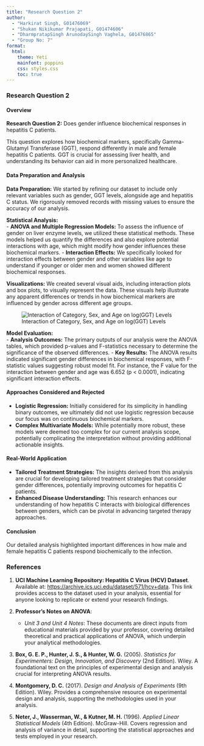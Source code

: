 ```yaml
---
title: "Research Question 2"
author: 
  - "Harkirat Singh, G01476069"
  - "Shukan Nikikumar Prajapati, G01474606"
  - "DharmpratapSingh ArunodaySingh Vaghela, G01476865"
  - "Group No: 7"
format: 
  html:
    theme: Yeti
    mainfont: poppins
    css: styles.css
    toc: true
---
```


### Research Question 2

#### Overview

**Research Question 2:** Does gender influence biochemical responses in hepatitis C patients.

This question explores how biochemical markers, specifically Gamma-Glutamyl Transferase (GGT), respond differently in male and female hepatitis C patients. GGT is crucial for assessing liver health, and understanding its behavior can aid in more personalized healthcare.

#### Data Preparation and Analysis

**Data Preparation:** We started by refining our dataset to include only relevant variables such as gender, GGT levels, alongside age and hepatitis C status. We rigorously removed records with missing values to ensure the accuracy of our analysis.

**Statistical Analysis:**\
- **ANOVA and Multiple Regression Models:** To assess the influence of gender on liver enzyme levels, we utilized these statistical methods. These models helped us quantify the differences and also explore potential interactions with age, which might modify how gender influences these biochemical markers. - **Interaction Effects:** We specifically looked for interaction effects between gender and other variables like age to understand if younger or older men and women showed different biochemical responses.

**Visualizations:** We created several visual aids, including interaction plots and box plots, to visually represent the data. These visuals help illustrate any apparent differences or trends in how biochemical markers are influenced by gender across different age groups.

![Interaction of Category, Sex, and Age on log(GGT) Levels](RQ2-1.png)

**Model Evaluation:**\
- **Analysis Outcomes:** The primary outputs of our analysis were the ANOVA tables, which provided p-values and F-statistics necessary to determine the significance of the observed differences. - **Key Results:** The ANOVA results indicated significant gender differences in biochemical responses, with F-statistic values suggesting robust model fit. For instance, the F value for the interaction between gender and age was 6.652 (p \< 0.0001), indicating significant interaction effects.

#### Approaches Considered and Rejected

-   **Logistic Regression:** Initially considered for its simplicity in handling binary outcomes, we ultimately did not use logistic regression because our focus was on continuous biochemical markers.
-   **Complex Multivariate Models:** While potentially more robust, these models were deemed too complex for our current analysis scope, potentially complicating the interpretation without providing additional actionable insights.

#### Real-World Application

-   **Tailored Treatment Strategies:** The insights derived from this analysis are crucial for developing tailored treatment strategies that consider gender differences, potentially improving outcomes for hepatitis C patients.
-   **Enhanced Disease Understanding:** This research enhances our understanding of how hepatitis C interacts with biological differences between genders, which can be pivotal in advancing targeted therapy approaches.

#### Conclusion

Our detailed analysis highlighted important differences in how male and female hepatitis C patients respond biochemically to the infection. 



### References

1. **UCI Machine Learning Repository: Hepatitis C Virus (HCV) Dataset**. Available at: [https://archive.ics.uci.edu/dataset/571/hcv+data](https://archive.ics.uci.edu/dataset/571/hcv+data). This link provides access to the dataset used in your analysis, essential for anyone looking to replicate or extend your research findings.

2. **Professor's Notes on ANOVA**:
   - *Unit 3 and Unit 4 Notes*: These documents are direct inputs from educational materials provided by your professor, covering detailed theoretical and practical applications of ANOVA, which underpin your analytical methodologies.

3. **Box, G. E. P., Hunter, J. S., & Hunter, W. G.** (2005). *Statistics for Experimenters: Design, Innovation, and Discovery* (2nd Edition). Wiley. A foundational text on the principles of experimental design and analysis crucial for interpreting ANOVA results.

4. **Montgomery, D. C.** (2017). *Design and Analysis of Experiments* (9th Edition). Wiley. Provides a comprehensive resource on experimental design and analysis, supporting the methodologies used in your analysis.

5. **Neter, J., Wasserman, W., & Kutner, M. H.** (1996). *Applied Linear Statistical Models* (4th Edition). McGraw-Hill. Covers regression and analysis of variance in detail, supporting the statistical approaches and tests employed in your research.
